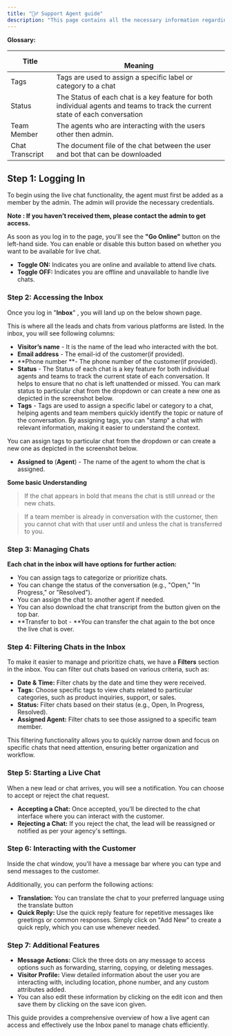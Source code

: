 ```yaml
---
title: "🕵️‍♂️ Support Agent guide"
description: "This page contains all the necessary information regarding the live chat, how a agent can use that functionality in detail."
---
```


**Glossary:**

| **Title**       | <br />**Meaning**                                                                                                             |
| --------------- | ----------------------------------------------------------------------------------------------------------------------------- |
| Tags            | Tags are used to assign a specific label or category to a chat                                                                |
| Status          | The Status of each chat is a key feature for both individual agents and teams to track the current state of each conversation |
| Team Member     | The agents who are interacting with the users other then admin.                                                               |
| Chat Transcript | The  document file of the  chat between the user and  bot that can be downloaded                                              |

## **Step 1: Logging In**

To begin using the live chat functionality, the agent must first be added as a member by the admin. The admin will provide the necessary credentials.

**Note : If you haven’t received them, please contact the admin to get access.**

As soon as you log in to the page, you'll see the **"Go Online"** button on the left-hand side. You can enable or disable this button based on whether you want to be available for live chat.

- **Toggle ON:** Indicates you are online and available to attend live chats.
- **Toggle OFF:** Indicates you are offline and unavailable to handle live chats.

### **Step 2: Accessing the Inbox**

Once you log in "**Inbox**" , you will land up on the below shown page.

 This is where all the leads and chats from various platforms are listed. In the inbox, you will see following columns:

- **Visitor’s name** - It is the name of the lead who interacted with the bot.
- **Email address** - The email-id of the customer(if provided).
- **Phone number **- The phone number of the customer(if provided).
- **Status** - The Status of each chat is a key feature for both individual agents and teams to track the current state of each conversation. It helps to ensure that no chat is left unattended or missed.  You can mark status to particular chat from the dropdown or can create a new one as depicted in the screenshot below.
- **Tags** - Tags are used to assign a specific label or category to a chat, helping agents and team members quickly identify the topic or nature of the conversation. By assigning tags, you can "stamp" a chat with relevant information, making it easier to understand the context. 

 You can assign tags to particular chat from the dropdown or can create a new one as depicted in the screenshot below.

- **Assigned** **to** (**Agent**) - The name of the agent to whom the chat is assigned.

**Some basic Understanding**

> If the chat appears in bold that means the chat is still unread or the new chats.

> If a team member is already in conversation with the customer, then you cannot chat with that user until and unless the chat is transferred to you.

### **Step 3: Managing Chats**

**Each chat in the inbox will have options for further action:**

- You can assign tags to categorize or prioritize chats.
- You can change the status of the conversation (e.g., "Open," "In Progress," or "Resolved").
- You can assign the chat to another agent if needed.
- You can also download the chat transcript from the button given on the top bar.
- **Transfer to bot - **You can transfer the chat again to the bot once the live chat is over.

### **Step 4:  Filtering Chats in the Inbox**

To make it easier to manage and prioritize chats, we have a **Filters** section in the inbox. You can filter out chats based on various criteria, such as:

- **Date & Time:** Filter chats by the date and time they were received.
- **Tags:** Choose specific tags to view chats related to particular categories, such as product inquiries, support, or sales.
- **Status:** Filter chats based on their status (e.g., Open, In Progress, Resolved).
- **Assigned Agent:** Filter chats to see those assigned to a specific team member.

This filtering functionality allows you to quickly narrow down and focus on specific chats that need attention, ensuring better organization and workflow.

### **Step 5: Starting a Live Chat**

When a new lead or chat arrives, you will see a notification. You can choose to accept or reject the chat request.

- **Accepting a Chat:** Once accepted, you’ll be directed to the chat interface where you can interact with the customer.
- **Rejecting a Chat:** If you reject the chat, the lead will be reassigned or notified as per your agency's settings.

### **Step 6: Interacting with the Customer**

Inside the chat window, you'll have a message bar where you can type and send messages to the customer.

Additionally, you can perform the following actions:

- **Translation:** You can translate the chat to your preferred language using the translate button
- **Quick Reply:** Use the quick reply feature for repetitive messages like greetings or common responses. Simply click on "Add New" to create a quick reply, which you can use whenever needed.

### **Step 7: Additional Features**

- **Message Actions:** Click the three dots on any message to access options such as forwarding, starring, copying, or deleting messages.
- **Visitor Profile:** View detailed information about the user you are interacting with, including location, phone number, and any custom attributes added.
- You can also edit these information by clicking on the edit icon and then save them by clicking on the save icon given.

This guide provides a comprehensive overview of how a live agent can access and effectively use the Inbox panel to manage chats efficiently.